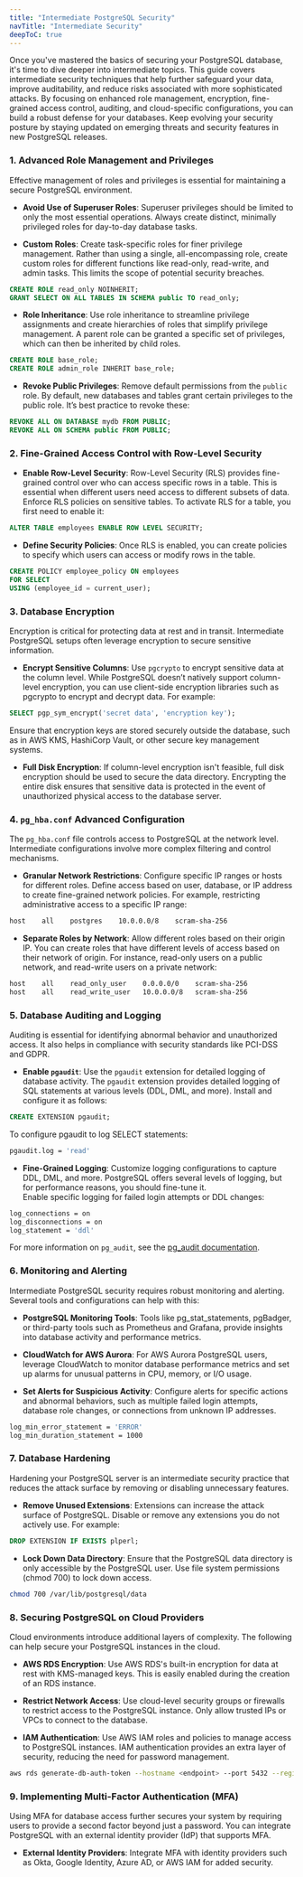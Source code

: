 ```yaml
---
title: "Intermediate PostgreSQL Security"
navTitle: "Intermediate Security"
deepToC: true
---
```


Once you've mastered the basics of securing your PostgreSQL database, it's time to dive deeper into intermediate topics. 
This guide covers intermediate security techniques that help further safeguard your data, improve auditability, and reduce risks associated with more sophisticated attacks.
By focusing on enhanced role management, encryption, fine-grained access control, auditing, and cloud-specific configurations, you can build a robust defense for your databases. 
Keep evolving your security posture by staying updated on emerging threats and security features in new PostgreSQL releases.

### 1. Advanced Role Management and Privileges
Effective management of roles and privileges is essential for maintaining a secure PostgreSQL environment.

- **Avoid Use of Superuser Roles**: Superuser privileges should be limited to only the most essential operations. Always create distinct, minimally privileged roles for day-to-day database tasks.

- **Custom Roles**: Create task-specific roles for finer privilege management.  Rather than using a single, all-encompassing role, create custom roles for different functions like read-only, read-write, and admin tasks. This limits the scope of potential security breaches.
```sql
CREATE ROLE read_only NOINHERIT;
GRANT SELECT ON ALL TABLES IN SCHEMA public TO read_only;
```
- **Role Inheritance**: Use role inheritance to streamline privilege assignments and create hierarchies of roles that simplify privilege management. A parent role can be granted a specific set of privileges, which can then be inherited by child roles.
```sql
CREATE ROLE base_role;
CREATE ROLE admin_role INHERIT base_role;
```
- **Revoke Public Privileges**: Remove default permissions from the `public` role.  By default, new databases and tables grant certain privileges to the public role. It’s best practice to revoke these:
```sql
REVOKE ALL ON DATABASE mydb FROM PUBLIC;
REVOKE ALL ON SCHEMA public FROM PUBLIC;
```

### 2. Fine-Grained Access Control with Row-Level Security
- **Enable Row-Level Security**:  Row-Level Security (RLS) provides fine-grained control over who can access specific rows in a table. This is essential when different users need access to different subsets of data. 
Enforce RLS policies on sensitive tables.  To activate RLS for a table, you first need to enable it:
```sql
ALTER TABLE employees ENABLE ROW LEVEL SECURITY;
```

- **Define Security Policies**: Once RLS is enabled, you can create policies to specify which users can access or modify rows in the table.
```sql
CREATE POLICY employee_policy ON employees
FOR SELECT
USING (employee_id = current_user);
```

### 3. Database Encryption
Encryption is critical for protecting data at rest and in transit. Intermediate PostgreSQL setups often leverage encryption to secure sensitive information.

- **Encrypt Sensitive Columns**: Use `pgcrypto` to encrypt sensitive data at the column level.  While PostgreSQL doesn’t natively support column-level encryption, 
you can use client-side encryption libraries such as pgcrypto to encrypt and decrypt data. For example:
```sql
SELECT pgp_sym_encrypt('secret data', 'encryption key');
```
Ensure that encryption keys are stored securely outside the database, such as in AWS KMS, HashiCorp Vault, or other secure key management systems.

- **Full Disk Encryption**: If column-level encryption isn't feasible, full disk encryption should be used to secure the data directory. Encrypting the entire disk ensures that sensitive data is protected in the event of unauthorized physical access to the database server.


### 4. `pg_hba.conf` Advanced Configuration
The `pg_hba.conf` file controls access to PostgreSQL at the network level. Intermediate configurations involve more complex filtering and control mechanisms.

- **Granular Network Restrictions**: Configure specific IP ranges or hosts for different roles.  Define access based on user, database, or IP address to create fine-grained network policies. For example, restricting administrative access to a specific IP range:
```bash
host    all    postgres    10.0.0.0/8    scram-sha-256
```
- **Separate Roles by Network**: Allow different roles based on their origin IP.  You can create roles that have different levels of access based on their network of origin. For instance, read-only users on a public network, and read-write users on a private network:
```bash
host    all    read_only_user    0.0.0.0/0    scram-sha-256
host    all    read_write_user   10.0.0.0/8   scram-sha-256
```

### 5. Database Auditing and Logging
Auditing is essential for identifying abnormal behavior and unauthorized access. It also helps in compliance with security standards like PCI-DSS and GDPR.

- **Enable `pgaudit`**: Use the `pgaudit` extension for detailed logging of database activity.  The `pgaudit` extension provides detailed logging of SQL statements at various levels (DDL, DML, and more).  Install and configure it as follows:
```sql
CREATE EXTENSION pgaudit;
```

To configure pgaudit to log SELECT statements:
```bash
pgaudit.log = 'read'
```
- **Fine-Grained Logging**: Customize logging configurations to capture DDL, DML, and more.  PostgreSQL offers several levels of logging, but for performance reasons, you should fine-tune it.  
Enable specific logging for failed login attempts or DDL changes:
```bash
log_connections = on
log_disconnections = on
log_statement = 'ddl'
```
For more information on `pg_audit`, see the [pg_audit documentation](https://www.pgaudit.org).

### 6. Monitoring and Alerting
Intermediate PostgreSQL security requires robust monitoring and alerting. Several tools and configurations can help with this:

- **PostgreSQL Monitoring Tools**: Tools like pg_stat_statements, pgBadger, or third-party tools such as Prometheus and Grafana, provide insights into database activity and performance metrics.

- **CloudWatch for AWS Aurora**: For AWS Aurora PostgreSQL users, leverage CloudWatch to monitor database performance metrics and set up alarms for unusual patterns in CPU, memory, or I/O usage.

- **Set Alerts for Suspicious Activity**: Configure alerts for specific actions and abnormal behaviors, such as multiple failed login attempts, database role changes, or connections from unknown IP addresses.
```bash
log_min_error_statement = 'ERROR'
log_min_duration_statement = 1000
```

### 7. Database Hardening
Hardening your PostgreSQL server is an intermediate security practice that reduces the attack surface by removing or disabling unnecessary features.

- **Remove Unused Extensions**: Extensions can increase the attack surface of PostgreSQL. Disable or remove any extensions you do not actively use.  For example:
```sql
DROP EXTENSION IF EXISTS plperl;
```

- **Lock Down Data Directory**: Ensure that the PostgreSQL data directory is only accessible by the PostgreSQL user. Use file system permissions (chmod 700) to lock down access.
```bash
chmod 700 /var/lib/postgresql/data
```

### 8. Securing PostgreSQL on Cloud Providers
Cloud environments introduce additional layers of complexity. The following can help secure your PostgreSQL instances in the cloud.

- **AWS RDS Encryption**:  Use AWS RDS's built-in encryption for data at rest with KMS-managed keys. This is easily enabled during the creation of an RDS instance.

- **Restrict Network Access**: Use cloud-level security groups or firewalls to restrict access to the PostgreSQL instance. Only allow trusted IPs or VPCs to connect to the database.

- **IAM Authentication**: Use AWS IAM roles and policies to manage access to PostgreSQL instances. IAM authentication provides an extra layer of security, reducing the need for password management.
```bash
aws rds generate-db-auth-token --hostname <endpoint> --port 5432 --region <region> --username <db-user>
```

### 9. Implementing Multi-Factor Authentication (MFA)
Using MFA for database access further secures your system by requiring users to provide a second factor beyond just a password. You can integrate PostgreSQL with an external identity provider (IdP) that supports MFA.

- **External Identity Providers**: Integrate MFA with identity providers such as Okta, Google Identity, Azure AD, or AWS IAM for added security.

